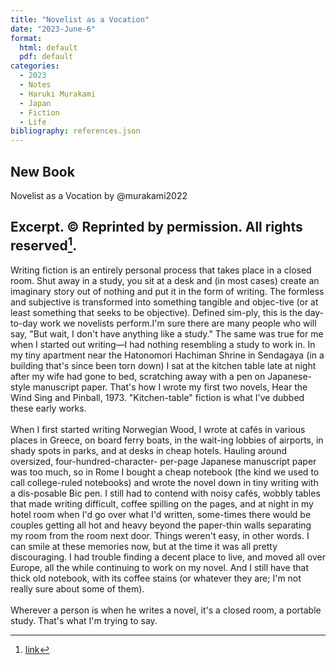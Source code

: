 ```yaml
---
title: "Novelist as a Vocation"
date: "2023-June-6"
format: 
  html: default
  pdf: default
categories:
  - 2023
  - Notes
  - Haruki Murakami
  - Japan
  - Fiction
  - Life
bibliography: references.json
---
```


## New Book

Novelist as a Vocation by @murakami2022

## **Excerpt. © Reprinted by permission. All rights reserved**[^1]**.**

[^1]: [link](https://www.amazon.ca/Novelist-as-Vocation-Haruki-Murakami-ebook/dp/B09S3LBFHS/ref=sr_1_5?adgrpid=1350200510852514&hvadid=84388043562554&hvbmt=be&hvdev=c&hvlocphy=5076&hvnetw=s&hvqmt=e&hvtargid=kwd-84387701647169%3Aloc-32&hydadcr=14268_13443533&keywords=murakami&qid=1686093519&s=digital-text&sr=1-5)

Writing fiction is an entirely personal process that takes place in a closed room. Shut away in a study, you sit at a desk and (in most cases) create an imaginary story out of nothing and put it in the form of writing. The formless and subjective is transformed into something tangible and objec-tive (or at least something that seeks to be objective). Defined sim-ply, this is the day-to-day work we novelists perform.I\'m sure there are many people who will say, \"But wait, I don\'t have anything like a study.\" The same was true for me when I started out writing---I had nothing resembling a study to work in. In my tiny apartment near the Hatonomori Hachiman Shrine in Sendagaya (in a building that\'s since been torn down) I sat at the kitchen table late at night after my wife had gone to bed, scratching away with a pen on Japanese-style manuscript paper. That\'s how I wrote my first two novels, Hear the Wind Sing and Pinball, 1973. \"Kitchen-table\" fiction is what I\'ve dubbed these early works.\
\
When I first started writing Norwegian Wood, I wrote at cafés in various places in Greece, on board ferry boats, in the wait-ing lobbies of airports, in shady spots in parks, and at desks in cheap hotels. Hauling around oversized, four-hundred-character- per-page Japanese manuscript paper was too much, so in Rome I bought a cheap notebook (the kind we used to call college-ruled notebooks) and wrote the novel down in tiny writing with a dis-posable Bic pen. I still had to contend with noisy cafés, wobbly tables that made writing difficult, coffee spilling on the pages, and at night in my hotel room when I\'d go over what I\'d written, some-times there would be couples getting all hot and heavy beyond the paper-thin walls separating my room from the room next door. Things weren\'t easy, in other words. I can smile at these memories now, but at the time it was all pretty discouraging. I had trouble finding a decent place to live, and moved all over Europe, all the while continuing to work on my novel. And I still have that thick old notebook, with its coffee stains (or whatever they are; I\'m not really sure about some of them).\
\
Wherever a person is when he writes a novel, it\'s a closed room, a portable study. That\'s what I\'m trying to say.

